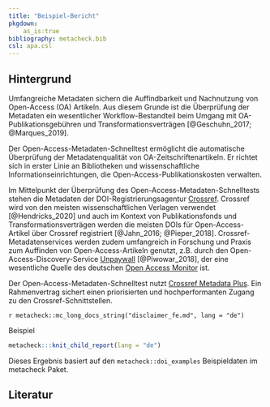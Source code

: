 ```yaml
---
title: "Beispiel-Bericht"
pkgdown:
    as_is:true
bibliography: metacheck.bib
csl: apa.csl
---
```


<!-- this file always has to be in sync with other language versions -->

## Hintergrund

Umfangreiche Metadaten sichern die Auffindbarkeit und Nachnutzung von
Open-Access (OA) Artikeln. 
Aus diesem Grunde ist die Überprüfung der Metadaten ein wesentlicher Workflow-Bestandteil beim Umgang mit OA-Publikationsgebühren und Transformationsverträgen [@Geschuhn_2017; @Marques_2019].

Der Open-Access-Metadaten-Schnelltest ermöglicht die automatische Überprüfung der Metadatenqualität von OA-Zeitschriftenartikeln.
Er richtet sich in erster Linie an Bibliotheken und wissenschaftliche Informationseinrichtungen, die Open-Access-Publikationskosten verwalten. 

Im Mittelpunkt der Überprüfung des Open-Access-Metadaten-Schnelltests stehen die Metadaten der DOI-Registrierungsagentur [Crossref](https://www.crossref.org/). 
Crossref wird von den meisten wissenschaftlichen Verlagen verwendet [@Hendricks_2020] und auch im Kontext von Publikationsfonds und Transformationsverträgen werden die meisten DOIs für Open-Access-Artikel über Crossref registriert [@Jahn_2016; @Pieper_2018]. 
Crossref-Metadatenservices werden zudem umfangreich in Forschung und Praxis zum Auffinden von Open-Access-Artikeln genutzt, z.B. durch den Open-Access-Discovery-Service [Unpaywall](https://unpaywall.org/) [@Piwowar_2018], der eine wesentliche Quelle des deutschen [Open Access Monitor](https://open-access-monitor.de/#/home) ist.

Der Open-Access-Metadaten-Schnelltest nutzt [Crossref Metadata Plus](https://www.crossref.org/services/metadata-retrieval/metadata-plus/). 
Ein Rahmenvertrag sichert einen priorisierten und hochperformanten Zugang zu den Crossref-Schnittstellen.

<div class="alert alert-warning" role="alert">
`r metacheck::mc_long_docs_string("disclaimer_fe.md", lang = "de")`
</div>

<div class="panel panel-primary">
  <div class="panel-heading">Beispiel</div>
  <div class="panel-body">

```r
metacheck:::knit_child_report(lang = "de")
```

  </div>
  <div class="panel-footer">
  Dieses Ergebnis basiert auf den `metacheck::doi_examples` Beispieldaten im metacheck Paket.
  </div>
</div>


## Literatur
